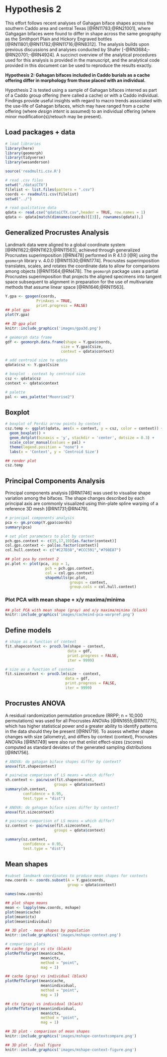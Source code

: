 # Hypothesis 2

This effort follows recent analyses of Gahagan biface shapes across the southern Caddo area and central Texas [@RN11783;@RN21001], where Gahgagan bifaces were found to differ in shape across the same geography as the Smithport Plain and Hickory Engraved bottles [@RN11801;@RN11782;@RN11716;@RN8312]. The analysis builds upon previous discussions and analyses conducted by Shafer [-@RN3684;-@RN20701;-@RN4924]. A succinct overview of the analytical procedures used for this analysis is provided in the manuscript, and the analytical code provided in this document can be used to reproduce the results exactly.

**Hypothesis 2: Gahagan bifaces included in Caddo burials as a cache offering differ in morphology from those placed with an individual.**

Hypothesis 2 is tested using a sample of Gahagan bifaces interred as part of a Caddo group offering (here called a cache) or with a Caddo individual. Findings provide useful insights with regard to macro trends associated with the use-life of Gahagan bifaces, which may have ranged from a cache offering (where _design intent_ is assumed) to an individual offering (where minor modification(s)/retouch may be present).

## Load packages + data

```r
# load libraries
library(here)
library(geomorph)
library(tidyverse)
library(wesanderson)

source('readmulti.csv.R')

# read .csv files
setwd("./dataiCTX")
filelist <- list.files(pattern = ".csv")
coords <- readmulti.csv(filelist)
setwd("../")

# read qualitative data
qdata <- read.csv("qdataiCTX.csv",header = TRUE, row.names = 1)
qdata <- qdata[match(dimnames(coords)[[3]], rownames(qdata)),]
```

## Generalized Procrustes Analysis

Landmark data were aligned to a global coordinate system [@RN11622;@RN11623;@RN11563], achieved through generalized Procrustes superimposition [@RN478] performed in R 4.1.0 [@R] using the `geomorph` library v. 4.0.0 [@RN11530;@RN1774]. Procrustes superimposition translates, scales, and rotates the coordinate data to allow for comparisons among objects [@RN11564;@RN478]. The `geomorph` package uses a partial Procrustes superimposition that projects the aligned specimens into tangent space subsequent to alignment in preparation for the use of multivariate methods that assume linear space [@RN1646;@RN11563]. 

```r
Y.gpa <- gpagen(coords, 
              PrinAxes = TRUE, 
              print.progress = FALSE)
## plot gpa
plot(Y.gpa)

## 3D gpa plot
knitr::include_graphics('images/gpa3d.png')

# geomorph data frame
gdf <- geomorph.data.frame(shape = Y.gpa$coords, 
                         size = Y.gpa$Csize,
                         context = qdata$context) 

# add centroid size to qdata
qdata$csz <- Y.gpa$Csize

# boxplot - context by centroid size
csz <- qdata$csz
context <- qdata$context

# palette
pal <- wes_palette("Moonrise2")
```

## Boxplot

```r
# boxplot of Perdiz arrow points by context
csz.temp <- ggplot(qdata, aes(x = context, y = csz, color = context)) +
  geom_boxplot() +
  geom_dotplot(binaxis = 'y', stackdir = 'center', dotsize = 0.3) +
  scale_color_manual(values = pal) +
  theme(legend.position = "none") +
  labs(x = 'Context', y = 'Centroid Size')

## render plot
csz.temp
```

## Principal Components Analysis

Principal components analysis [@RN1746] was used to visualise shape variation among the bifaces. The shape changes described by each principal axis are commonly visualized using thin-plate spline warping of a reference 3D mesh [@RN1731;@RN479]. 

```r
# principal components analysis
pca <- gm.prcomp(Y.gpa$coords)
summary(pca)
```

```r
# set plot parameters to plot by context
pch.gps.context <- c(15,17,19)[as.factor(context)]
col.gps.context <- pal[as.factor(context)]
col.hull.context <- c("#C27D38","#CCC591","#798E87")

## plot pca by context 2
pc.plot <- plot(pca, asp = 1,
                  pch = pch.gps.context,
                  col = col.gps.context)
                  shapeHulls(pc.plot, 
                             groups = context,
                             group.cols = col.hull.context)
```

### Plot PCA with mean shape + x/y maxima/minima

```r
## plot PCA with mean shape (gray) and x/y maxima/minima (black)
knitr::include_graphics('images/cacheind-pca-warpref.png')
```

## Define models

```r
# shape as a function of context
fit.shapecontext <- procD.lm(shape ~ context,
                            data = gdf,
                            print.progress = FALSE,
                            iter = 9999)

# size as a function of context
fit.sizecontext <- procD.lm(size ~ context,
                           data = gdf,
                           print.progress = FALSE,
                           iter = 9999)
```

## Procrustes ANOVA

A residual randomization permutation procedure (RRPP; n = 10,000 permutations) was used for all Procrustes ANOVAs [@RN1655;@RN11775], which has higher statistical power and a greater ability to identify patterns in the data should they be present [@RN1719]. To assess whether shape changes with size (allometry), and differs by context (context), Procrustes ANOVAs [@RN1749] were also run that enlist effect-sizes (zscores) computed as standard deviates of the generated sampling distributions [@RN1756]. 

```r
# ANOVA: do gahagan biface shapes differ by context?
anova(fit.shapecontext)

# pairwise comparison of LS means = which differ?
sh.context <- pairwise(fit.shapecontext,
                      groups = qdata$context)
summary(sh.context, 
        confidence = 0.95, 
        test.type = "dist")

# ANOVA: do gahagan biface sizes differ by context?
anova(fit.sizecontext)

# pairwise comparison of LS means = which differ?
sz.context <- pairwise(fit.sizecontext,
                      groups = qdata$context)

summary(sz.context, 
        confidence = 0.95, 
        test.type = "dist")
```

## Mean shapes

```r
#subset landmark coordinates to produce mean shapes for contexts
new.coords <- coords.subset(A = Y.gpa$coords,
                            group = qdata$context)

names(new.coords)

## plot shape means
mean <- lapply(new.coords, mshape)
plot(mean$cache)
plot(mean$ctx)
plot(mean$individual)

## 3D plot - mean shapes by population
knitr::include_graphics('images/mshape-context.png')

# comparison plots
## cache (gray) vs ctx (black)
plotRefToTarget(mean$cache,
                mean$ctx, 
                method = "point",
                mag = 1)

## cache (gray) vs individual (black)
plotRefToTarget(mean$cache,
                mean$individual, 
                method = "point",
                mag = 1)

## ctx (gray) vs individual (black)
plotRefToTarget(mean$individual,
                mean$ctx, 
                method = "point",
                mag = 1)

## 3D plot - comparison of mean shapes
knitr::include_graphics('images/mshape-contextcompare.png')

## 3D plot - final figure
knitr::include_graphics('images/mshape-context-figure.png')
```
